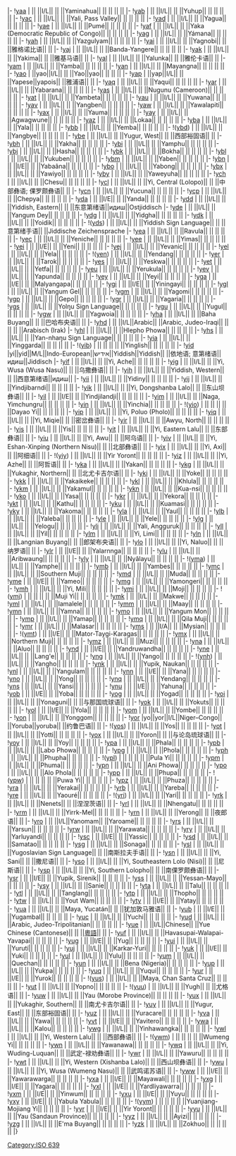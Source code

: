 {{ISO 639-3 header|Y}}
|-
![[ISO_639:yaa|yaa]] {{anchor|yaa}}
| || ||I/L|| || ||Yaminahua|| || || || ||
|-
![[ISO_639:yab|yab]] {{anchor|yab}}
| || ||I/L|| || ||Yuhup|| || || || ||
|-
![[ISO_639:yac|yac]] {{anchor|yac}}
| || ||I/L|| || ||Yali, Pass Valley|| || || || ||
|-
![[ISO_639:yad|yad]] {{anchor|yad}}
| || ||I/L|| || ||Yagua|| || || || ||
|-
![[ISO_639:yae|yae]] {{anchor|yae}}
| || ||I/L|| || ||Pumé|| || || || ||
|-
![[ISO_639:yaf|yaf]] {{anchor|yaf}}
| || ||I/L|| || ||Yaka (Democratic Republic of Congo)|| || || || ||
|-
![[ISO_639:yag|yag]] {{anchor|yag}}
| || ||I/L|| || ||Yámana|| || || || ||
|-
![[ISO_639:yah|yah]] {{anchor|yah}}
| || ||I/L|| || ||Yazgulyam|| || || || ||
|-
![[ISO_639:yai|yai]] {{anchor|yai}}
| || ||I/L|| || ||Yagnobi|| || ||雅格诺比语|| ||
|-
![[ISO_639:yaj|yaj]] {{anchor|yaj}}
| || ||I/L|| || ||Banda-Yangere|| || || || ||
|-
![[ISO_639:yak|yak]] {{anchor|yak}}
| || ||I/L|| || ||Yakima|| || ||雅基马语|| ||
|-
![[ISO_639:yal|yal]] {{anchor|yal}}
| || ||I/L|| || ||Yalunka|| || ||雅伦卡语|| ||
|-
![[ISO_639:yam|yam]] {{anchor|yam}}
| || ||I/L|| || ||Yamba|| || || || ||
|-
![[ISO_639:yan|yan]] {{anchor|yan}}
| || ||I/L|| || ||Mayangna|| || || || ||
|-
![[ISO_639:yao|yao]] {{anchor|yao}}
| ||yao||I/L|| || ||Yao||yao|| || || ||
|-
![[ISO_639:yap|yap]] {{anchor|yap}}
| ||yap||I/L|| || ||Yapese||yapois|| ||雅浦语|| ||
|-
![[ISO_639:yaq|yaq]] {{anchor|yaq}}
| || ||I/L|| || ||Yaqui|| || || || ||
|-
![[ISO_639:yar|yar]] {{anchor|yar}}
| || ||I/L|| || ||Yabarana|| || || || ||
|-
![[ISO_639:yas|yas]] {{anchor|yas}}
| || ||I/L|| || ||Nugunu (Cameroon)|| || || || ||
|-
![[ISO_639:yat|yat]] {{anchor|yat}}
| || ||I/L|| || ||Yambeta|| || || || ||
|-
![[ISO_639:yau|yau]] {{anchor|yau}}
| || ||I/L|| || ||Yuwana|| || || || ||
|-
![[ISO_639:yav|yav]] {{anchor|yav}}
| || ||I/L|| || ||Yangben|| || || || ||
|-
![[ISO_639:yaw|yaw]] {{anchor|yaw}}
| || ||I/L|| || ||Yawalapití|| || || || ||
|-
![[ISO_639:yax|yax]] {{anchor|yax}}
| || ||I/L|| || ||Yauma|| || || || ||
|-
![[ISO_639:yay|yay]] {{anchor|yay}}
| || ||I/L|| || ||Agwagwune|| || || || ||
|-
![[ISO_639:yaz|yaz]] {{anchor|yaz}}
| || ||I/L|| || ||Lokaa|| || || || ||
|-
![[ISO_639:yba|yba]] {{anchor|yba}}
| || ||I/L|| || ||Yala|| || || || ||
|-
![[ISO_639:ybb|ybb]] {{anchor|ybb}}
| || ||I/L|| || ||Yemba|| || || || ||
|-
!([[ISO_639:ybd|ybd]]) {{anchor|ybd}}
| || ||I/L|| || ||Yangbye|| || || || ||
|-
![[ISO_639:ybe|ybe]] {{anchor|ybe}}
| || ||I/L|| || ||Yugur, West|| || ||西部裕固语|| ||
|-
![[ISO_639:ybh|ybh]] {{anchor|ybh}}
| || ||I/L|| || ||Yakha|| || || || ||
|-
![[ISO_639:ybi|ybi]] {{anchor|ybi}}
| || ||I/L|| || ||Yamphu|| || || || ||
|-
![[ISO_639:ybj|ybj]] {{anchor|ybj}}
| || ||I/L|| || ||Hasha|| || || || ||
|-
![[ISO_639:ybk|ybk]] {{anchor|ybk}}
| || ||I/L|| || ||Bokha|| || || || ||
|-
![[ISO_639:ybl|ybl]] {{anchor|ybl}}
| || ||I/L|| || ||Yukuben|| || || || ||
|-
![[ISO_639:ybm|ybm]] {{anchor|ybm}}
| || ||I/L|| || ||Yaben|| || || || ||
|-{{ISO 639-3 style|I|E}}
![[ISO_639:ybn|ybn]] {{anchor|ybn}}
| || ||I/E|| || ||Yabaâna|| || || || ||
|-
![[ISO_639:ybo|ybo]] {{anchor|ybo}}
| || ||I/L|| || ||Yabong|| || || || ||
|-
![[ISO_639:ybx|ybx]] {{anchor|ybx}}
| || ||I/L|| || ||Yawiyo|| || || || ||
|-
![[ISO_639:yby|yby]] {{anchor|yby}}
| || ||I/L|| || ||Yaweyuha|| || || || ||
|-
![[ISO_639:ych|ych]] {{anchor|ych}}
| || ||I/L|| || ||Chesu|| || || || ||
|-
![[ISO_639:ycl|ycl]] {{anchor|ycl}}
| || ||I/L|| || ||Yi, Central (Lolopo)|| || ||中部彝语; 倮罗颇彝语|| ||
|-
![[ISO_639:ycn|ycn]] {{anchor|ycn}}
| || ||I/L|| || ||Yucuna|| || || || ||
|-
![[ISO_639:ycp|ycp]] {{anchor|ycp}}
| || ||I/L|| || ||Chepya|| || || || ||
|-{{ISO 639-3 style|I|E}}
![[ISO_639:yda|yda]] {{anchor|yda}}
| || ||I/E|| || ||Yanda|| || || || ||
|-
![[ISO_639:ydd|ydd]] {{anchor|ydd}}
| || ||I/L|| || ||Yiddish, Eastern|| || ||东意第绪语||идиш||Ostjiddisch
|-
![[ISO_639:yde|yde]] {{anchor|yde}}
| || ||I/L|| || ||Yangum Dey|| || || || ||
|-
![[ISO_639:ydg|ydg]] {{anchor|ydg}}
| || ||I/L|| || ||Yidgha|| || || || ||
|-
![[ISO_639:ydk|ydk]] {{anchor|ydk}}
| || ||I/L|| || ||Yoidik|| || || || ||
|-
!([[ISO_639:yds|yds]]) {{anchor|yds}}
| || ||I/L|| || ||Yiddish Sign Language|| || ||意第绪手语|| ||Jiddische Zeichensprache
|-
![[ISO_639:yea|yea]] {{anchor|yea}}
| || ||I/L|| || ||Ravula|| || || || ||
|-
![[ISO_639:yec|yec]] {{anchor|yec}}
| || ||I/L|| || ||Yeniche|| || || || ||
|-
![[ISO_639:yee|yee]] {{anchor|yee}}
| || ||I/L|| || ||Yimas|| || || || ||
|-{{ISO 639-3 style|I|E}}
![[ISO_639:yei|yei]] {{anchor|yei}}
| || ||I/E|| || ||Yeni|| || || || ||
|-
![[ISO_639:yej|yej]] {{anchor|yej}}
| || ||I/L|| || ||Yevanic|| || || || ||
|-
![[ISO_639:yel|yel]] {{anchor|yel}}
| || ||I/L|| || ||Yela|| || || || ||
|-
!([[ISO_639:yen|yen]]) {{anchor|yen}}
| || ||I/L|| || ||Yendang|| || || || ||
|-
![[ISO_639:yer|yer]] {{anchor|yer}}
| || ||I/L|| || ||Tarok|| || || || ||
|-
![[ISO_639:yes|yes]] {{anchor|yes}}
| || ||I/L|| || ||Yeskwa|| || || || ||
|-
![[ISO_639:yet|yet]] {{anchor|yet}}
| || ||I/L|| || ||Yetfa|| || || || ||
|-
![[ISO_639:yeu|yeu]] {{anchor|yeu}}
| || ||I/L|| || ||Yerukula|| || || || ||
|-
![[ISO_639:yev|yev]] {{anchor|yev}}
| || ||I/L|| || ||Yapunda|| || || || ||
|-
![[ISO_639:yey|yey]] {{anchor|yey}}
| || ||I/L|| || ||Yeyi|| || || || ||
|-{{ISO 639-3 style|I|E}}
![[ISO_639:yga|yga]] {{anchor|yga}}
| || ||I/E|| || ||Malyangapa|| || || || ||
|-{{ISO 639-3 style|I|E}}
![[ISO_639:ygi|ygi]] {{anchor|ygi}}
| || ||I/E|| || ||Yiningayi|| || || || ||
|-
![[ISO_639:ygl|ygl]] {{anchor|ygl}}
| || ||I/L|| || ||Yangum Gel|| || || || ||
|-
![[ISO_639:ygm|ygm]] {{anchor|ygm}}
| || ||I/L|| || ||Yagomi|| || || || ||
|-
![[ISO_639:ygp|ygp]] {{anchor|ygp}}
| || ||I/L|| || ||Gepo|| || || || ||
|-
![[ISO_639:ygr|ygr]] {{anchor|ygr}}
| || ||I/L|| || ||Yagaria|| || || || ||
|-
![[ISO_639:ygs|ygs]] {{anchor|ygs}}
| || ||I/L|| || ||Yolŋu Sign Language|| || || || ||
|-
![[ISO_639:ygu|ygu]] {{anchor|ygu}}
| || ||I/L|| || ||Yugul|| || || || ||
|-
![[ISO_639:ygw|ygw]] {{anchor|ygw}}
| || ||I/L|| || ||Yagwoia|| || || || ||
|-
![[ISO_639:yha|yha]] {{anchor|yha}}
| || ||I/L|| || ||Baha Buyang|| || ||巴哈布央语|| ||
|-
![[ISO_639:yhd|yhd]] {{anchor|yhd}}
| || ||I/L||Arabic|| ||Arabic, Judeo-Iraqi|| || || || ||Arabisch (Irak)
|-
![[ISO_639:yhl|yhl]] {{anchor|yhl}}
| || ||I/L|| || ||Hlepho Phowa|| || || || ||
|-
![[ISO_639:yhs|yhs]] {{anchor|yhs}}
| || ||I/L|| || ||Yan-nhaŋu Sign Language|| || || || ||
|-
![[ISO_639:yia|yia]] {{anchor|yia}}
| || ||I/L|| || ||Yinggarda|| || || || ||
|-
!([[ISO_639:yib|yib]]) {{anchor|yib}}
| || || || || ||Yinglish|| || || || ||
|-{{ISO 639-3 style|M|L}}
![[ISO_639:yid|yid]] {{anchor|yid}}
|yi||yid||M/L||Indo-European||אידיש||Yiddish||Yiddish|| ||依地语; 意第绪语||идиш||Jiddisch
|-
![[ISO_639:yif|yif]] {{anchor|yif}}
| || ||I/L|| || ||Yi, Ache|| || || || ||
|-
![[ISO_639:yig|yig]] {{anchor|yig}}
| || ||I/L|| || ||Yi, Wusa (Wusa Nasu)|| || ||乌撒彝语|| ||
|-
![[ISO_639:yih|yih]] {{anchor|yih}}
| || ||I/L|| || ||Yiddish, Western|| || ||西意第绪语||идиш||
|-
![[ISO_639:yii|yii]] {{anchor|yii}}
| || ||I/L|| || ||Yidiny|| || || || ||
|-
![[ISO_639:yij|yij]] {{anchor|yij}}
| || ||I/L|| || ||Yindjibarndi|| || || || ||
|-
![[ISO_639:yik|yik]] {{anchor|yik}}
| || ||I/L|| || ||Yi, Dongshanba Lalo|| || ||东山坝彝语|| ||
|-{{ISO 639-3 style|I|E}}
![[ISO_639:yil|yil]] {{anchor|yil}}
| || ||I/E|| || ||Yindjilandji|| || || || ||
|-
![[ISO_639:yim|yim]] {{anchor|yim}}
| || ||I/L|| || ||Naga, Yimchungru|| || || || ||
|-
![[ISO_639:yin|yin]] {{anchor|yin}}
| || ||I/L|| || ||Yinchia|| || || || ||
|-
!([[ISO_639:yio|yio]]) {{anchor|yio}}
| || || || || ||Dayao Yi|| || || || ||
|-
![[ISO_639:yip|yip]] {{anchor|yip}}
| || ||I/L|| || ||Yi, Poluo (Pholo)|| || || || ||
|-
![[ISO_639:yiq|yiq]] {{anchor|yiq}}
| || ||I/L|| || ||Yi, Miqie|| || ||密岔彝语|| ||
|-
![[ISO_639:yir|yir]] {{anchor|yir}}
| || ||I/L|| || ||Awyu, North|| || || || ||
|-
![[ISO_639:yis|yis]] {{anchor|yis}}
| || ||I/L|| || ||Yis|| || || || ||
|-
![[ISO_639:yit|yit]] {{anchor|yit}}
| || ||I/L|| || ||Yi, Eastern Lalu|| || ||东部彝语|| ||
|-
![[ISO_639:yiu|yiu]] {{anchor|yiu}}
| || ||I/L|| || ||Yi, Awu|| || ||阿乌语|| ||
|-
![[ISO_639:yiv|yiv]] {{anchor|yiv}}
| || ||I/L|| || ||Yi, Eshan-Xinping (Northern Nisu)|| || ||北部彝语|| ||
|-
![[ISO_639:yix|yix]] {{anchor|yix}}
| || ||I/L|| || ||Yi, Axi|| || ||阿细语|| ||
|-
!([[ISO_639:yiy|yiy]]) {{anchor|yiy}}
| || ||I/L|| || ||Yir Yoront|| || || || ||
|-
![[ISO_639:yiz|yiz]] {{anchor|yiz}}
| || ||I/L|| || ||Yi, Azhe|| || ||阿哲语|| ||
|-
![[ISO_639:yka|yka]] {{anchor|yka}}
| || ||I/L|| || ||Yakan|| || || || ||
|-
![[ISO_639:ykg|ykg]] {{anchor|ykg}}
| || ||I/L|| || ||Yukaghir, Northern|| || ||北尤卡吉尔语|| ||
|-
![[ISO_639:yki|yki]] {{anchor|yki}}
| || ||I/L|| || ||Yoke|| || || || ||
|-
![[ISO_639:ykk|ykk]] {{anchor|ykk}}
| || ||I/L|| || ||Yakaikeke|| || || || ||
|-
![[ISO_639:ykl|ykl]] {{anchor|ykl}}
| || ||I/L|| || ||Khlula|| || || || ||
|-
![[ISO_639:ykm|ykm]] {{anchor|ykm}}
| || ||I/L|| || ||Yakamul|| || || || ||
|-
![[ISO_639:ykn|ykn]] {{anchor|ykn}}
| || ||I/L|| || ||Kua-nsi|| || || || ||
|-
![[ISO_639:yko|yko]] {{anchor|yko}}
| || ||I/L|| || ||Yasa|| || || || ||
|-
![[ISO_639:ykr|ykr]] {{anchor|ykr}}
| || ||I/L|| || ||Yekora|| || || || ||
|-
![[ISO_639:ykt|ykt]] {{anchor|ykt}}
| || ||I/L|| || ||Kathu|| || || || ||
|-
![[ISO_639:yku|yku]] {{anchor|yku}}
| || ||I/L|| || ||Kuamasi|| || || || ||
|-
![[ISO_639:yky|yky]] {{anchor|yky}}
| || ||I/L|| || ||Yakoma|| || || || ||
|-
![[ISO_639:yla|yla]] {{anchor|yla}}
| || ||I/L|| || ||Yaul|| || || || ||
|-
![[ISO_639:ylb|ylb]] {{anchor|ylb}}
| || ||I/L|| || ||Yaleba|| || || || ||
|-
![[ISO_639:yle|yle]] {{anchor|yle}}
| || ||I/L|| || ||Yele|| || || || ||
|-
![[ISO_639:ylg|ylg]] {{anchor|ylg}}
| || ||I/L|| || ||Yelogu|| || || || ||
|-
![[ISO_639:yli|yli]] {{anchor|yli}}
| || ||I/L|| || ||Yali, Angguruk|| || || || ||
|-
![[ISO_639:yll|yll]] {{anchor|yll}}
| || ||I/L|| || ||Yil|| || || || ||
|-
![[ISO_639:ylm|ylm]] {{anchor|ylm}}
| || ||I/L|| || ||Yi, Limi|| || || || ||
|-
![[ISO_639:yln|yln]] {{anchor|yln}}
| || ||I/L|| || ||Langnian Buyang|| || ||郎架布央语|| ||
|-
![[ISO_639:ylo|ylo]] {{anchor|ylo}}
| || ||I/L|| || ||Yi, Naluo|| || ||纳罗语|| ||
|-{{ISO 639-3 style|I|E}}
![[ISO_639:ylr|ylr]] {{anchor|ylr}}
| || ||I/E|| || ||Yalarnnga|| || || || ||
|-
![[ISO_639:ylu|ylu]] {{anchor|ylu}}
| || ||I/L|| || ||Aribwaung|| || || || ||
|-
![[ISO_639:yly|yly]] {{anchor|yly}}
| || ||I/L|| || ||Nyâlayu|| || || || ||
|-
!([[ISO_639:yma|yma]]) {{anchor|yma}}
| || ||I/L|| || ||Yamphe|| || || || ||
|-
![[ISO_639:ymb|ymb]] {{anchor|ymb}}
| || ||I/L|| || ||Yambes|| || || || ||
|-
![[ISO_639:ymc|ymc]] {{anchor|ymc}}
| || ||I/L|| || ||Southern Muji|| || || || ||
|-
![[ISO_639:ymd|ymd]] {{anchor|ymd}}
| || ||I/L|| || ||Muda|| || || || ||
|-{{ISO 639-3 style|I|E}}
![[ISO_639:yme|yme]] {{anchor|yme}}
| || ||I/E|| || ||Yameo|| || || || ||
|-
![[ISO_639:ymg|ymg]] {{anchor|ymg}}
| || ||I/L|| || ||Yamongeri|| || || || ||
|-
![[ISO_639:ymh|ymh]] {{anchor|ymh}}
| || ||I/L|| || ||Yi, Mili|| || || || ||
|-
![[ISO_639:ymi|ymi]] {{anchor|ymi}}
| || ||I/L|| || ||Moji|| || || || ||
|-
!([[ISO_639:ymj|ymj]]) {{anchor|ymj}}
| || || || || ||Muji Yi|| || || || ||
|-
![[ISO_639:ymk|ymk]] {{anchor|ymk}}
| || ||I/L|| || ||Makwe|| || || || ||
|-
![[ISO_639:yml|yml]] {{anchor|yml}}
| || ||I/L|| || ||Iamalele|| || || || ||
|-
![[ISO_639:ymm|ymm]] {{anchor|ymm}}
| || ||I/L|| || ||Maay|| || || || ||
|-
![[ISO_639:ymn|ymn]] {{anchor|ymn}}
| || ||I/L|| || ||Yamna|| || || || ||
|-
![[ISO_639:ymo|ymo]] {{anchor|ymo}}
| || ||I/L|| || ||Yangum Mon|| || || || ||
|-
![[ISO_639:ymp|ymp]] {{anchor|ymp}}
| || ||I/L|| || ||Yamap|| || || || ||
|-
![[ISO_639:ymq|ymq]] {{anchor|ymq}}
| || ||I/L|| || ||Qila Muji|| || || || ||
|-
![[ISO_639:ymr|ymr]] {{anchor|ymr}}
| || ||I/L|| || ||Malasar|| || || || ||
|-{{ISO 639-3 style|I|A}}
![[ISO_639:yms|yms]] {{anchor|yms}}
| || ||I/A|| || ||Mysian|| || || || ||
|-{{ISO 639-3 style|I|E}}
!([[ISO_639:ymt|ymt]]) {{anchor|ymt}}
| || ||I/E|| || ||Mator-Taygi-Karagas|| || || || ||
|-
![[ISO_639:ymx|ymx]] {{anchor|ymx}}
| || ||I/L|| || ||Northern Muji|| || || || ||
|-
![[ISO_639:ymz|ymz]] {{anchor|ymz}}
| || ||I/L|| || ||Muzi|| || || || ||
|-
![[ISO_639:yna|yna]] {{anchor|yna}}
| || ||I/L|| || ||Aluo|| || || || ||
|-{{ISO 639-3 style|I|E}}
![[ISO_639:ynd|ynd]] {{anchor|ynd}}
| || ||I/E|| || ||Yandruwandha|| || || || ||
|-
![[ISO_639:yne|yne]] {{anchor|yne}}
| || ||I/L|| || ||Lang'e|| || || || ||
|-
![[ISO_639:yng|yng]] {{anchor|yng}}
| || ||I/L|| || ||Yango|| || || || ||
|-
!([[ISO_639:ynh|ynh]]) {{anchor|ynh}}
| || ||I/L|| || ||Yangho|| || || || ||
|-
![[ISO_639:ynk|ynk]] {{anchor|ynk}}
| || ||I/L|| || ||Yupik, Naukan|| || || || ||
|-
![[ISO_639:ynl|ynl]] {{anchor|ynl}}
| || ||I/L|| || ||Yangulam|| || || || ||
|-{{ISO 639-3 style|I|E}}
![[ISO_639:ynn|ynn]] {{anchor|ynn}}
| || ||I/E|| || ||Yana|| || || || ||
|-
![[ISO_639:yno|yno]] {{anchor|yno}}
| || ||I/L|| || ||Yong|| || || || ||
|-
![[ISO_639:ynq|ynq]] {{anchor|ynq}}
| || ||I/L|| || ||Yendang|| || || || ||
|-
![[ISO_639:yns|yns]] {{anchor|yns}}
| || ||I/L|| || ||Yansi|| || || || ||
|-{{ISO 639-3 style|I|E}}
![[ISO_639:ynu|ynu]] {{anchor|ynu}}
| || ||I/E|| || ||Yahuna|| || || || ||
|-{{ISO 639-3 style|I|E}}
![[ISO_639:yob|yob]] {{anchor|yob}}
| || ||I/E|| || ||Yoba|| || || || ||
|-
![[ISO_639:yog|yog]] {{anchor|yog}}
| || ||I/L|| || ||Yogad|| || || || ||
|-
![[ISO_639:yoi|yoi]] {{anchor|yoi}}
| || ||I/L|| || ||Yonaguni|| || ||与那国琉球语|| ||
|-
![[ISO_639:yok|yok]] {{anchor|yok}}
| || ||I/L|| || ||Yokuts|| || || || ||
|-{{ISO 639-3 style|I|E}}
![[ISO_639:yol|yol]] {{anchor|yol}}
| || ||I/E|| || ||Yola|| || || || ||
|-
![[ISO_639:yom|yom]] {{anchor|yom}}
| || ||I/L|| || ||Yombe|| || || || ||
|-
![[ISO_639:yon|yon]] {{anchor|yon}}
| || ||I/L|| || ||Yonggom|| || || || ||
|-
![[ISO_639:yor|yor]] {{anchor|yor}}
|yo||yor||I/L||Niger–Congo|| ||Yoruba||yoruba|| ||约鲁巴语|| ||
|-
!([[ISO_639:yos|yos]]) {{anchor|yos}}
| || ||I/L|| || ||Yos|| || || || ||
|-
![[ISO_639:yot|yot]] {{anchor|yot}}
| || ||I/L|| || ||Yotti|| || || || ||
|-
![[ISO_639:yox|yox]] {{anchor|yox}}
| || ||I/L|| || ||Yoron|| || ||与论岛琉球语|| ||
|-
![[ISO_639:yoy|yoy]] {{anchor|yoy}}
| || ||I/L|| || ||Yoy|| || || || ||
|-
![[ISO_639:ypa|ypa]] {{anchor|ypa}}
| || ||I/L|| || ||Phala|| || || || ||
|-
![[ISO_639:ypb|ypb]] {{anchor|ypb}}
| || ||I/L|| || ||Labo Phowa|| || || || ||
|-
![[ISO_639:ypg|ypg]] {{anchor|ypg}}
| || ||I/L|| || ||Phola|| || || || ||
|-
![[ISO_639:yph|yph]] {{anchor|yph}}
| || ||I/L|| || ||Phupha|| || || || ||
|-
!([[ISO_639:ypl|ypl]]) {{anchor|ypl}}
| || || || || ||Pula Yi|| || || || ||
|-
![[ISO_639:ypm|ypm]] {{anchor|ypm}}
| || ||I/L|| || ||Phuma|| || || || ||
|-
![[ISO_639:ypn|ypn]] {{anchor|ypn}}
| || ||I/L|| || ||Ani Phowa|| || || || ||
|-
![[ISO_639:ypo|ypo]] {{anchor|ypo}}
| || ||I/L|| || ||Alo Phola|| || || || ||
|-
![[ISO_639:ypp|ypp]] {{anchor|ypp}}
| || ||I/L|| || ||Phupa|| || || || ||
|-
!([[ISO_639:ypw|ypw]]) {{anchor|ypw}}
| || || || || ||Puwa Yi|| || || || ||
|-
![[ISO_639:ypz|ypz]] {{anchor|ypz}}
| || ||I/L|| || ||Phuza|| || || || ||
|-
![[ISO_639:yra|yra]] {{anchor|yra}}
| || ||I/L|| || ||Yerakai|| || || || ||
|-
![[ISO_639:yrb|yrb]] {{anchor|yrb}}
| || ||I/L|| || ||Yareba|| || || || ||
|-
![[ISO_639:yre|yre]] {{anchor|yre}}
| || ||I/L|| || ||Yaouré|| || || || ||
|-
!([[ISO_639:yri|yri]]) {{anchor|yri}}
| || ||I/L|| || ||Yarí|| || || || ||
|-
![[ISO_639:yrk|yrk]] {{anchor|yrk}}
| || ||I/L|| || ||Nenets|| || ||涅涅茨语|| ||
|-
![[ISO_639:yrl|yrl]] {{anchor|yrl}}
| || ||I/L|| || ||Nhengatu|| || || || ||
|-
![[ISO_639:yrm|yrm]] {{anchor|yrm}}
| || ||I/L|| || ||Yirrk-Mel|| || || || ||
|-
![[ISO_639:yrn|yrn]] {{anchor|yrn}}
| || ||I/L|| || ||Yerong|| || ||夜郎语|| ||
|-
![[ISO_639:yro|yro]] {{anchor|yro}}
| || ||I/L||Yanomam|| ||Yaroamë|| || || || ||
|-
![[ISO_639:yrs|yrs]] {{anchor|yrs}}
| || ||I/L|| || ||Yarsun|| || || || ||
|-
![[ISO_639:yrw|yrw]] {{anchor|yrw}}
| || ||I/L|| || ||Yarawata|| || || || ||
|-
![[ISO_639:yry|yry]] {{anchor|yry}}
| || ||I/L|| || ||Yarluyandi|| || || || ||
|-{{ISO 639-3 style|I|E}}
![[ISO_639:ysc|ysc]] {{anchor|ysc}}
| || ||I/E|| || ||Yassic|| || || || ||
|-
![[ISO_639:ysd|ysd]] {{anchor|ysd}}
| || ||I/L|| || ||Samatao|| || || || ||
|-
![[ISO_639:ysg|ysg]] {{anchor|ysg}}
| || ||I/L|| || ||Sonaga|| || || || ||
|-
![[ISO_639:ysl|ysl]] {{anchor|ysl}}
| || ||I/L|| || ||Yugoslavian Sign Language|| || ||南斯拉夫手语|| ||
|-
![[ISO_639:ysn|ysn]] {{anchor|ysn}}
| || ||I/L|| || ||Yi, Sani|| || ||撒尼语|| ||
|-
![[ISO_639:yso|yso]] {{anchor|yso}}
| || ||I/L|| || ||Yi, Southeastern Lolo (Nisi)|| || ||尼斯语|| ||
|-
![[ISO_639:ysp|ysp]] {{anchor|ysp}}
| || ||I/L|| || ||Yi, Southern Lolopho|| || ||南倮罗颇彝语|| ||
|-{{ISO 639-3 style|I|E}}
![[ISO_639:ysr|ysr]] {{anchor|ysr}}
| || ||I/E|| || ||Yupik, Sirenik|| || || || ||
|-
![[ISO_639:yss|yss]] {{anchor|yss}}
| || ||I/L|| || ||Yessan-Mayo|| || || || ||
|-
![[ISO_639:ysy|ysy]] {{anchor|ysy}}
| || ||I/L|| || ||Sanie|| || || || ||
|-
![[ISO_639:yta|yta]] {{anchor|yta}}
| || ||I/L|| || ||Talu|| || || || ||
|-
![[ISO_639:ytl|ytl]] {{anchor|ytl}}
| || ||I/L|| || ||Tanglang|| || || || ||
|-
![[ISO_639:ytp|ytp]] {{anchor|ytp}}
| || ||I/L|| || ||Thopho|| || || || ||
|-
![[ISO_639:ytw|ytw]] {{anchor|ytw}}
| || ||I/L|| || ||Yout Wam|| || || || ||
|-{{ISO 639-3 style|I|E}}
![[ISO_639:yty|yty]] {{anchor|yty}}
| || ||I/E|| || ||Yatay|| || || || ||
|-
![[ISO_639:yua|yua]] {{anchor|yua}}
| || ||I/L|| || ||Maya, Yucatán|| || ||犹加敦马雅语|| ||
|-{{ISO 639-3 style|I|E}}
![[ISO_639:yub|yub]] {{anchor|yub}}
| || ||I/E|| || ||Yugambal|| || || || ||
|-
![[ISO_639:yuc|yuc]] {{anchor|yuc}}
| || ||I/L|| || ||Yuchi|| || || || ||
|-
![[ISO_639:yud|yud]] {{anchor|yud}}
| || ||I/L|| || ||Arabic, Judeo-Tripolitanian|| || || || ||
|-
![[ISO_639:yue|yue]] {{anchor|yue}}
| || ||I/L||Chinese|| ||Yue Chinese (Cantonese)|| || ||[[:粤语|粵語]]|| ||
|-
![[ISO_639:yuf|yuf]] {{anchor|yuf}}
| || ||I/L|| || ||Havasupai-Walapai-Yavapai|| || || || ||
|-{{ISO 639-3 style|I|E}}
![[ISO_639:yug|yug]] {{anchor|yug}}
| || ||I/E|| || ||Yug|| || || || ||
|-
![[ISO_639:yui|yui]] {{anchor|yui}}
| || ||I/L|| || ||Yurutí|| || || || ||
|-
![[ISO_639:yuj|yuj]] {{anchor|yuj}}
| || ||I/L|| || ||Karkar-Yuri|| || || || ||
|-{{ISO 639-3 style|I|E}}
![[ISO_639:yuk|yuk]] {{anchor|yuk}}
| || ||I/E|| || ||Yuki|| || || || ||
|-
![[ISO_639:yul|yul]] {{anchor|yul}}
| || ||I/L|| || ||Yulu|| || || || ||
|-
![[ISO_639:yum|yum]] {{anchor|yum}}
| || ||I/L|| || ||Quechan|| || || || ||
|-
![[ISO_639:yun|yun]] {{anchor|yun}}
| || ||I/L|| || ||Bena (Nigeria)|| || || || ||
|-
![[ISO_639:yup|yup]] {{anchor|yup}}
| || ||I/L|| || ||Yukpa|| || || || ||
|-
![[ISO_639:yuq|yuq]] {{anchor|yuq}}
| || ||I/L|| || ||Yuqui|| || || || ||
|-{{ISO 639-3 style|I|E}}
![[ISO_639:yur|yur]] {{anchor|yur}}
| || ||I/E|| || ||Yurok|| || || || ||
|-
!([[ISO_639:yus|yus]]) {{anchor|yus}}
| || ||I/L|| || ||Maya, Chan Santa Cruz|| || || || ||
|-
![[ISO_639:yut|yut]] {{anchor|yut}}
| || ||I/L|| || ||Yopno|| || || || ||
|-
!([[ISO_639:yuu|yuu]]) {{anchor|yuu}}
| || ||I/L|| || ||Yugh|| || ||尤格语|| ||
|-
![[ISO_639:yuw|yuw]] {{anchor|yuw}}
| || ||I/L|| || ||Yau (Morobe Province)|| || || || ||
|-
![[ISO_639:yux|yux]] {{anchor|yux}}
| || ||I/L|| || ||Yukaghir, Southern|| || ||南尤卡吉尔语|| ||
|-
![[ISO_639:yuy|yuy]] {{anchor|yuy}}
| || ||I/L|| || ||Yugur, East|| || ||东部裕固语|| ||
|-
![[ISO_639:yuz|yuz]] {{anchor|yuz}}
| || ||I/L|| || ||Yuracare|| || || || ||
|-
![[ISO_639:yva|yva]] {{anchor|yva}}
| || ||I/L|| || ||Yawa|| || || || ||
|-{{ISO 639-3 style|I|E}}
![[ISO_639:yvt|yvt]] {{anchor|yvt}}
| || ||I/E|| || ||Yavitero|| || || || ||
|-
![[ISO_639:ywa|ywa]] {{anchor|ywa}}
| || ||I/L|| || ||Kalou|| || || || ||
|-
![[ISO_639:ywg|ywg]] {{anchor|ywg}}
| || ||I/L|| || ||Yinhawangka|| || || || ||
|-
![[ISO_639:ywl|ywl]] {{anchor|ywl}}
| || ||I/L|| || ||Yi, Western Lalu|| || ||西部彝语|| ||
|-
!([[ISO_639:ywm|ywm]]) {{anchor|ywm}}
| || || || || ||Wumeng Yi|| || || || ||
|-
![[ISO_639:ywn|ywn]] {{anchor|ywn}}
| || ||I/L|| || ||Yawanawa|| || || || ||
|-
![[ISO_639:ywq|ywq]] {{anchor|ywq}}
| || ||I/L|| || ||Yi, Wuding-Luquan|| || ||武定-禄劝彝语|| ||
|-
![[ISO_639:ywr|ywr]] {{anchor|ywr}}
| || ||I/L|| || ||Yawuru|| || || || ||
|-
![[ISO_639:ywt|ywt]] {{anchor|ywt}}
| || ||I/L|| || ||Yi, Western (Xishanba Lalo)|| || ||西山坝彝语|| ||
|-
![[ISO_639:ywu|ywu]] {{anchor|ywu}}
| || ||I/L|| || ||Yi, Wusa (Wumeng Nasu)|| || ||武鸣诺苏语|| ||
|-{{ISO 639-3 style|I|E}}
![[ISO_639:yww|yww]] {{anchor|yww}}
| || ||I/E|| || ||Yawarawarga|| || || || ||
|-{{ISO 639-3 style|I|E}}
![[ISO_639:yxa|yxa]] {{anchor|yxa}}
| || ||I/E|| || ||Mayawali|| || || || ||
|-{{ISO 639-3 style|I|E}}
![[ISO_639:yxg|yxg]] {{anchor|yxg}}
| || ||I/E|| || ||Yagara|| || || || ||
|-{{ISO 639-3 style|I|E}}
![[ISO_639:yxl|yxl]] {{anchor|yxl}}
| || ||I/E|| || ||Yardliyawarra|| || || || ||
|-{{ISO 639-3 style|I|E}}
![[ISO_639:yxm|yxm]] {{anchor|yxm}}
| || ||I/E|| || ||Yinwum|| || || || ||
|-{{ISO 639-3 style|I|E}}
![[ISO_639:yxu|yxu]] {{anchor|yxu}}
| || ||I/E|| || ||Yuyu|| || || || ||
|-{{ISO 639-3 style|I|E}}
![[ISO_639:yxy|yxy]] {{anchor|yxy}}
| || ||I/E|| || ||Yabula Yabula|| || || || ||
|-
!([[ISO_639:yym|yym]]) {{anchor|yym}}
| || || || || ||Yuanjiang-Mojiang Yi|| || || || ||
|-{{ISO 639-3 style|I|E}}
![[ISO_639:yyr|yyr]] {{anchor|yyr}}
| || ||I/E|| || ||Yir Yoront|| || || || ||
|-
![[ISO_639:yyu|yyu]] {{anchor|yyu}}
| || ||I/L|| || ||Yau (Sandaun Province)|| || || || ||
|-
![[ISO_639:yyz|yyz]] {{anchor|yyz}}
| || ||I/L|| || ||Ayizi|| || || || ||
|-
![[ISO_639:yzg|yzg]] {{anchor|yzg}}
| || ||I/L|| || ||E'ma Buyang|| || || || ||
|-
![[ISO_639:yzk|yzk]] {{anchor|yzk}}
| || ||I/L|| || ||Zokhuo|| || || || ||
|}

{{ISO 639-3 footer}}

{{DEFAULTSORT:Iso 639:Y}}
[[Category:ISO_639|Category:ISO 639]]
